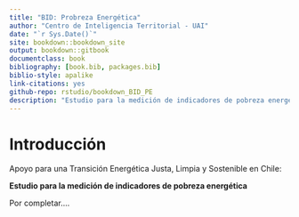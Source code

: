 ```yaml
--- 
title: "BID: Probreza Energética"
author: "Centro de Inteligencia Territorial - UAI"
date: "`r Sys.Date()`"
site: bookdown::bookdown_site
output: bookdown::gitbook
documentclass: book
bibliography: [book.bib, packages.bib]
biblio-style: apalike
link-citations: yes
github-repo: rstudio/bookdown_BID_PE
description: "Estudio para la medición de indicadores de pobreza energética"
---
```


# Introducción


Apoyo para una Transición Energética Justa, Limpia y Sostenible en Chile:

**Estudio para la medición de indicadores de pobreza energética**
 
Por completar....
